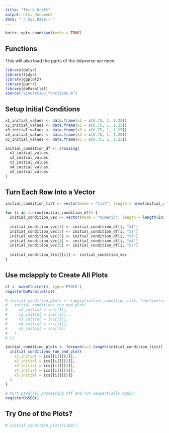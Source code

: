 ```yaml
---
title: "Third Draft"
output: html_document
date: "`r Sys.Date()`"
---
```


```r
knitr::opts_chunk$set(echo = TRUE)
```

## Functions

This will also load the parts of the tidyverse we need.

```r
library(dplyr)
library(tidyr)
library(ggplot2)
library(purrr)
library(doParallel)
source("simulation_functions.R")
```

## Setup Initial Conditions

```r
x1_initial_values <- data.frame(x1 = c(0.75, 1, 1.25))
x2_initial_values <- data.frame(x2 = c(0.75, 1, 1.25))
x3_initial_values <- data.frame(x3 = c(0.75, 1, 1.25))
x4_initial_values <- data.frame(x4 = c(0.75, 1, 1.25))
x5_initial_values <- data.frame(x5 = c(0.75, 1, 1.25))

initial_condition_df <- crossing(
  x1_initial_values, 
  x2_initial_values, 
  x3_initial_values,
  x4_initial_values,
  x5_initial_values
)
```

## Turn Each Row Into a Vector

```r
initial_condition_list <- vector(mode = "list", length = nrow(initial_condition_df))

for (i in 1:nrow(initial_condition_df)) {
  initial_condition_vec <- vector(mode = "numeric", length = length(initial_condition_df))
  
  initial_condition_vec[1] <- initial_condition_df[i, "x1"]
  initial_condition_vec[2] <- initial_condition_df[i, "x2"]
  initial_condition_vec[3] <- initial_condition_df[i, "x3"]
  initial_condition_vec[4] <- initial_condition_df[i, "x4"]
  initial_condition_vec[5] <- initial_condition_df[i, "x5"]
  
  initial_condition_list[[i]] <- initial_condition_vec
}
```

## Use mclapply to Create All Plots

```r
cl <- makeCluster(3, type='PSOCK')
registerDoParallel(cl)

# initial_condition_plots <- lapply(initial_condition_list, function(ics) {
#   initial_conditions_run_and_plot(
#     x1_initial = ics[[1]],
#     x2_initial = ics[[2]],
#     x3_initial = ics[[3]],
#     x4_initial = ics[[4]],
#     x5_initial = ics[[5]]
#   )
# })

initial_condition_plots <- foreach(i=1:length(initial_condition_list)) %dopar% {
  initial_conditions_run_and_plot(
    x1_initial = ics[[i]][[1]],
    x2_initial = ics[[i]][[2]],
    x3_initial = ics[[i]][[3]],
    x4_initial = ics[[i]][[4]],
    x5_initial = ics[[i]][[5]]
  )
}

# turn parallel processing off and run sequentially again:
registerDoSEQ()
```

## Try One of the Plots?

```r
# initial_condition_plots[[100]]
```
